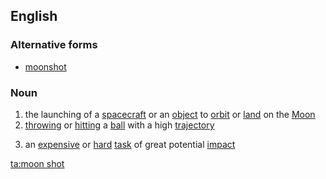 ==English==

===Alternative forms===
*[[moonshot]]

===Noun===
{{en-noun|head=[[moon]] [[shot]]}}

# the launching of a [[spacecraft]] or an [[object]] to [[orbit]] or [[land]] on the [[Moon]]
# [[throw]]ing or [[hit]]ting a [[ball]] with a high [[trajectory]]
# {{cx|figuratively|lang=en}} an [[expensive]] or [[hard]] [[task]] of great potential [[impact]]

[[ta:moon shot]]